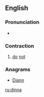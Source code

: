 ==English==

===Pronunciation===
* {{IPA|/ˈdɪnə/|lang=en}}

===Contraction===
{{en-cont}}

# {{context|Scotland|Geordie|lang=en}} [[do]] [[not]]

===Anagrams===
* [[Diann#English|Diann]]

[[ru:dinna]]